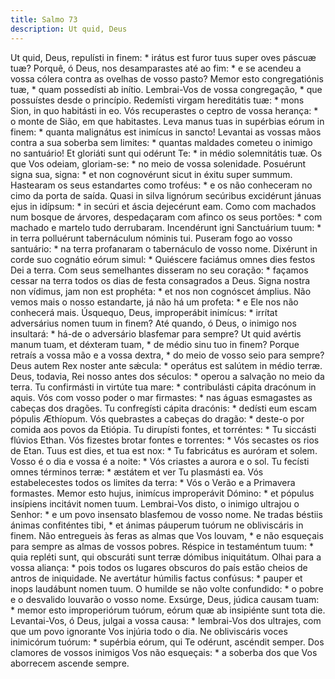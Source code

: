```yaml
---
title: Salmo 73
description: Ut quid, Deus
---
```


<div class="grid grid-cols-2 gap-5">
  <span class="text-justify">
    Ut quid, Deus, repulísti in finem: * irátus est furor tuus super oves páscuæ
    tuæ?
  </span>
  <span class="text-justify">
    Porquê, ó Deus, nos desamparastes até ao fim: * e se acendeu a vossa cólera
    contra as ovelhas de vosso pasto?
  </span>
  <span class="text-justify">
    Memor esto congregatiónis tuæ, * quam possedísti ab inítio.
  </span>
  <span class="text-justify">
    Lembrai-Vos de vossa congregação, * que possuístes desde o princípio.
  </span>
  <span class="text-justify">
    Redemísti virgam hereditátis tuæ: * mons Sion, in quo habitásti in eo.
  </span>
  <span class="text-justify">
    Vós recuperastes o ceptro de vossa herança: * o monte de Sião, em que
    habitastes.
  </span>
  <span class="text-justify">
    Leva manus tuas in supérbias eórum in finem: * quanta malignátus est
    inimícus in sancto!
  </span>
  <span class="text-justify">
    Levantai as vossas mãos contra a sua soberba sem limites: * quantas maldades
    cometeu o inimigo no santuário!
  </span>
  <span class="text-justify">
    Et gloriáti sunt qui odérunt Te: * in médio solemnitátis tuæ.
  </span>
  <span class="text-justify">
    Os que Vos odeiam, gloriam-se: * no meio de vossa solenidade.
  </span>
  <span class="text-justify">
    Posuérunt signa sua, signa: * et non cognovérunt sicut in éxitu super
    summum.
  </span>
  <span class="text-justify">
    Hastearam os seus estandartes como troféus: * e os não conheceram no cimo da
    porta de saída.
  </span>
  <span class="text-justify">
    Quasi in silva lignórum secúribus excidérunt jánuas ejus in idípsum: * in
    secúri et áscia dejecérunt eam.
  </span>
  <span class="text-justify">
    Como com machados num bosque de árvores, despedaçaram com afinco os seus
    portões: * com machado e martelo tudo derrubaram.
  </span>
  <span class="text-justify">
    Incendérunt igni Sanctuárium tuum: * in terra polluérunt tabernáculum
    nóminis tui.
  </span>
  <span class="text-justify">
    Puseram fogo ao vosso santuário: * na terra profanaram o tabernáculo de
    vosso nome.
  </span>
  <span class="text-justify">
    Dixérunt in corde suo cognátio eórum simul: * Quiéscere faciámus omnes dies
    festos Dei a terra.
  </span>
  <span class="text-justify">
    Com seus semelhantes disseram no seu coração: * façamos cessar na terra
    todos os dias de festa consagrados a Deus.
  </span>
  <span class="text-justify">
    Signa nostra non vídimus, jam non est prophéta: * et nos non cognóscet
    ámplius.
  </span>
  <span class="text-justify">
    Não vemos mais o nosso estandarte, já não há um profeta: * e Ele nos não
    conhecerá mais.
  </span>
  <span class="text-justify">
    Úsquequo, Deus, improperábit inimícus: * irrítat adversárius nomen tuum in
    finem?
  </span>
  <span class="text-justify">
    Até quando, ó Deus, o inimigo nos insultará: * há-de o adversário blasfemar
    para sempre?
  </span>
  <span class="text-justify">
    Ut quid avértis manum tuam, et déxteram tuam, * de médio sinu tuo in finem?
  </span>
  <span class="text-justify">
    Porque retraís a vossa mão e a vossa dextra, * do meio de vosso seio para
    sempre?
  </span>
  <span class="text-justify">
    Deus autem Rex noster ante sǽcula: * operátus est salútem in médio terræ.
  </span>
  <span class="text-justify">
    Deus, todavia, Rei nosso antes dos séculos: * operou a salvação no meio da
    terra.
  </span>
  <span class="text-justify">
    Tu confirmásti in virtúte tua mare: * contribulásti cápita dracónum in
    aquis.
  </span>
  <span class="text-justify">
    Vós com vosso poder o mar firmastes: * nas águas esmagastes as cabeças dos
    dragões.
  </span>
  <span class="text-justify">
    Tu confregísti cápita dracónis: * dedísti eum escam pópulis Æthíopum.
  </span>
  <span class="text-justify">
    Vós quebrastes a cabeças do dragão: * deste-o por comida aos povos da
    Etiópia.
  </span>
  <span class="text-justify">
    Tu dirupísti fontes, et torréntes: * Tu siccásti flúvios Ethan.
  </span>
  <span class="text-justify">
    Vós fizestes brotar fontes e torrentes: * Vós secastes os rios de Etan.
  </span>
  <span class="text-justify">
    Tuus est dies, et tua est nox: * Tu fabricátus es auróram et solem.
  </span>
  <span class="text-justify">
    Vosso é o dia e vossa é a noite: * Vós criastes a aurora e o sol.
  </span>
  <span class="text-justify">
    Tu fecísti omnes términos terræ: * æstátem et ver Tu plasmásti ea.
  </span>
  <span class="text-justify">
    Vós estabelecestes todos os limites da terra: * Vós o Verão e a Primavera
    formastes.
  </span>
  <span class="text-justify">
    Memor esto hujus, inimícus improperávit Dómino: * et pópulus insípiens
    incitávit nomen tuum.
  </span>
  <span class="text-justify">
    Lembrai-Vos disto, o inimigo ultrajou o Senhor: * e um povo insensato
    blasfemou de vosso nome.
  </span>
  <span class="text-justify">
    Ne tradas béstiis ánimas confiténtes tibi, * et ánimas páuperum tuórum ne
    obliviscáris in finem.
  </span>
  <span class="text-justify">
    Não entregueis às feras as almas que Vos louvam, * e não esqueçais para
    sempre as almas de vossos pobres.
  </span>
  <span class="text-justify">
    Réspice in testaméntum tuum: * quia repléti sunt, qui obscuráti sunt terræ
    dómibus iniquitátum.
  </span>
  <span class="text-justify">
    Olhai para a vossa aliança: * pois todos os lugares obscuros do país estão
    cheios de antros de iniquidade.
  </span>
  <span class="text-justify">
    Ne avertátur húmilis factus confúsus: * pauper et inops laudábunt nomen
    tuum.
  </span>
  <span class="text-justify">
    O humilde se não volte confundido: * o pobre e o desvalido louvarão o vosso
    nome.
  </span>
  <span class="text-justify">
    Exsúrge, Deus, júdica causam tuam: * memor esto improperiórum tuórum, eórum
    quæ ab insipiénte sunt tota die.
  </span>
  <span class="text-justify">
    Levantai-Vos, ó Deus, julgai a vossa causa: * lembrai-Vos dos ultrajes, com
    que um povo ignorante Vos injúria todo o dia.
  </span>
  <span class="text-justify">
    Ne obliviscáris voces inimicórum tuórum: * supérbia eórum, qui Te odérunt,
    ascéndit semper.
  </span>
  <span class="text-justify">
    Dos clamores de vossos inimigos Vos não esqueçais: * a soberba dos que Vos
    aborrecem ascende sempre.
  </span>
</div>
